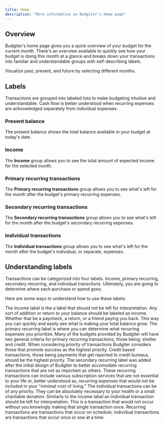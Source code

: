 ```yaml
---
title: Home
description: "More information on Budgiter's Home page"
---
```


## Overview

Budgiter's home page gives you a quick overview of your budget for the current month. There's an overview available to quickly see how your budget is doing this month at a glance and breaks down your transactions into familiar and understandable groups with self-describing labels. 

<Tip>Visualize past, present, and future by selecting different months.</Tip>

## Labels 

Transactions are grouped into labeled lists to make budgeting intuitive and understandable. Cash flow is better understood when recurring expenses are acknowledged separately from individual expenses.  

### Present balance 

The present balance shows the total balance available in your budget at today's date. 

### Income

The **Income** group allows you to see the total amount of expected income for the selected month. 

### Primary recurring transactions

The **Primary recurring transactions** group allows you to see what's left for the month after the budget's primary recurring expenses. 

### Secondary recurring transactions

The **Secondary recurring transactions** group allows you to see what's left for the month after the budget's secondary recurring expenses. 

### Individual transactions

The **Individual transactions** group allows you to see what's left for the month after the budget's individual, or separate, expenses. 

## Understanding labels

Transactions can be categorized into four labels. Income, primary recurring, secondary recurring, and individual transctions. Ultimately, you are going to determine where each purchase or spend goes. 

Here are some ways to understand how to use these labels:

<AccordionGroup>
  <Accordion title="Income">
    The income label is the a label that should not be left for interpretation. 
    Any sort of addition or return to your balance should be labeled as income. 
    Whether that be a paycheck, a return, or a friend paying you back. 
    This way you can quickly and easily see what is making your total balance grow.
  </Accordion>
  <Accordion title="Primary recurring transactions">
    The primary recurring label is where you can determine what recurring expenses you prioritize.
    Many of the budgets provided by Budgiter will have two general criteria for primary recurring transactions, those being: shelter and credit.
    When considering priority of transactions Budgiter considers those that promote success as the highest priority.
    Credit based transactions, those being payments that get reported to credit bureaus, should be the highest priority.
  </Accordion>
  <Accordion title="Secondary recurring transactions">
    The secondary recurring label was added after the initial design of Budgiter to better accomodate recurring transactions that are not as important as others.
    These recurring transactions can include various subscription services that are not essential to your life or, better understood as, recurring expenses that 
    would not be included in your "minimal cost of living."
  </Accordion>
  <Accordion title="Individual transactions">
    The individual transactions can be of any priority. They can be absolutely necessary to your health or a small charitable donation.
    Similarly to the income label an individual transaction should be left for interpretation. This is a transaction that would not occur without you knowingly making that single transaction once.
    Recurring transactions are transactions that occur on schedule; individual transactions are transactions that occur once or one at a time.  
  </Accordion>
</AccordionGroup>
